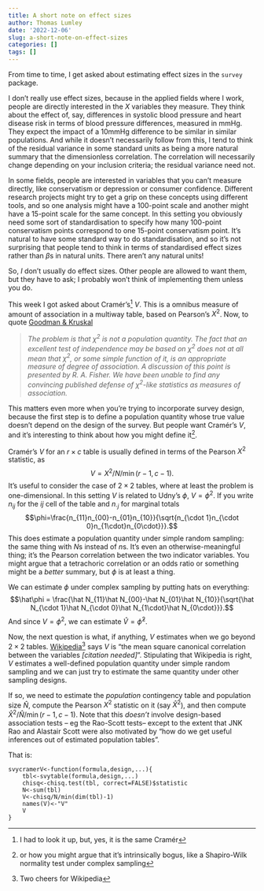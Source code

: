 ```yaml
---
title: A short note on effect sizes
author: Thomas Lumley
date: '2022-12-06'
slug: a-short-note-on-effect-sizes
categories: []
tags: []
---
```


From time to time, I get asked about estimating effect sizes in the `survey` package.  

I don't really use effect sizes, because in the applied fields where I work, people are directly interested in the $X$ variables they measure.  They think about the effect of, say, differences in systolic blood pressure and heart disease risk in terms of blood pressure differences, measured in mmHg. They expect the impact of a 10mmHg difference to be similar in similar populations. And while it doesn't necessarily follow from this, I tend to think of the residual variance in some standard units as being a more natural summary that the dimensionless correlation.  The correlation will necessarily change depending on your inclusion criteria; the residual variance need not. 

In some fields, people are interested in variables that you can't measure directly, like conservatism or depression or consumer confidence.  Different research projects might try to get a grip on these concepts using different tools, and so one analysis might have a 100-point scale and another might have a 15-point scale for the same concept.  In this setting you obviously need some sort of standardisation to specify how many 100-point conservatism points correspond to one 15-point conservatism point.  It's natural to have some standard way to do standardisation, and so it's not surprising that people tend to think in terms of standardised effect sizes rather than $\beta$s in natural units. There aren't any natural units!

So, *I* don't usually do effect sizes. Other people are allowed to want them, but they have to ask; I probably won't think of implementing them unless you do. 

This week I got asked about Cramér's^[I had to look it up, but, yes, it is the same Cramér] $V$.  This is a omnibus measure of amount of association in a multiway table, based on Pearson's $X^2$. Now, to quote [Goodman & Kruskal](https://www.jstor.org/stable/2281536)

> *The problem is that $\chi^2$ is not a population quantity.  The fact that an excellent test of independence may be based on $\chi^2$ does not at all mean that $\chi^2$, or some simple function of it, is an appropriate measure of degree of association. A discussion of this point is presented by R. A. Fisher. We have been unable to find any convincing published defense of $\chi^2$-like statistics as measures of association.*

This matters even more when you're trying to incorporate survey design, because the first step is to define a population quantity whose true value doesn't depend on the design of the survey. But people want Cramér's $V$, and it's interesting to think about how you might define it^[or how you might argue that it's intrinsically bogus, like a Shapiro-Wilk normality test under complex sampling]. 

Cramér's $V$ for an $r\times c$ table is usually defined in terms of the Pearson $X^2$ statistic, as $$V=X^2/N/\min(r-1,c-1).$$ It's useful to consider the case of $2\times 2$ tables, where at least the problem is one-dimensional. In this setting $V$ is related to Udny's $\phi$, $V=\phi^2$. If you write $n_{ij}$ for the $ij$ cell of the table and $n_{\cdot j}$ for marginal totals
$$\phi=\frac{n_{11}n_{00}-n_{01}n_{10}}{\sqrt{n_{\cdot 1}n_{\cdot 0}n_{1\cdot}n_{0\cdot}}}.$$
This does estimate a population quantity under simple random sampling: the same thing with $N$s instead of $n$s. It's even an otherwise-meaningful thing; it's the Pearson correlation between the two indicator variables.  You might argue that a tetrachoric correlation or an odds ratio or something might be a *better* summary, but $\phi$ is at least a thing. 

We can estimate $\phi$ under complex sampling by putting hats on everything:
$$\hat\phi = \frac{\hat N_{11}\hat N_{00}-\hat N_{01}\hat N_{10}}{\sqrt{\hat N_{\cdot 1}\hat N_{\cdot 0}\hat N_{1\cdot}\hat N_{0\cdot}}}.$$
And since $V=\phi^2$, we can estimate $\hat V=\hat\phi^2$.

Now, the next question is what, if anything, $V$ estimates when we go beyond $2\times 2$ tables. [Wikipedia](https://en.wikipedia.org/wiki/Cram%C3%A9r%27s_V)^[Two cheers for Wikipedia] says $V$ is "the mean square canonical correlation between the variables *[citation needed]*". Stipulating that Wikipedia is right, $V$ estimates a well-defined population quantity under simple random sampling and we can just try to estimate the same quantity under other sampling designs. 

If so, we need to estimate the *population* contingency table and population size $\hat N$, compute the Pearson $X^2$ statistic on it (say $\hat X^2$), and then compute $\hat X^2/\hat N/\min(r-1,c-1)$. Note that this *doesn't* involve design-based association tests -- eg the Rao-Scott tests--  except to the extent that JNK Rao and Alastair Scott were also motivated by "how do we get useful inferences out of estimated population tables".

That is:

```
svycramerV<-function(formula,design,...){
    tbl<-svytable(formula,design,...)
    chisq<-chisq.test(tbl, correct=FALSE)$statistic
    N<-sum(tbl)
    V<-chisq/N/min(dim(tbl)-1)
    names(V)<-"V"
    V
}
```
